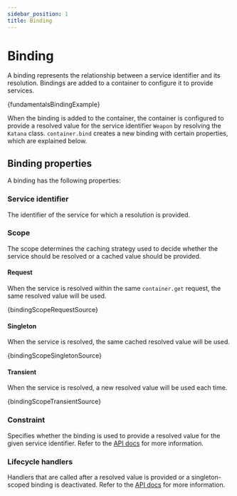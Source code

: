 ```yaml
---
sidebar_position: 1
title: Binding
---
```


# Binding

A binding represents the relationship between a service identifier and its resolution. Bindings are added to a container to configure it to provide services.

<CodeBlock language="ts">{fundamentalsBindingExample}</CodeBlock>

When the binding is added to the container, the container is configured to provide a resolved value for the service identifier `Weapon` by resolving the `Katana` class. `container.bind` creates a new binding with certain properties, which are explained below.

## Binding properties

A binding has the following properties:

### Service identifier

The identifier of the service for which a resolution is provided.

### Scope

The scope determines the caching strategy used to decide whether the service should be resolved or a cached value should be provided.

#### Request

When the service is resolved within the same `container.get` request, the same resolved value will be used.

<CodeBlock language="ts">{bindingScopeRequestSource}</CodeBlock>

#### Singleton

When the service is resolved, the same cached resolved value will be used.

<CodeBlock language="ts">{bindingScopeSingletonSource}</CodeBlock>

#### Transient

When the service is resolved, a new resolved value will be used each time.

<CodeBlock language="ts">{bindingScopeTransientSource}</CodeBlock>

### Constraint

Specifies whether the binding is used to provide a resolved value for the given service identifier. Refer to the [API docs](../api/binding-syntax.mdx#bindwhenfluentsyntax) for more information.

### Lifecycle handlers

Handlers that are called after a resolved value is provided or a singleton-scoped binding is deactivated. Refer to the [API docs](../api/binding-syntax.mdx#bindonfluentsyntax) for more information.
